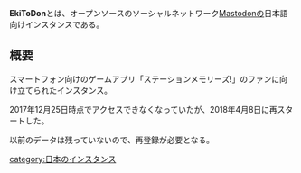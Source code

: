 {{小文字}}
'''EkiToDon'''とは、オープンソースのソーシャルネットワーク[[Mastodon]]の日本語向けインスタンスである。

{{Infobox instance
| Name = <ruby>EkiToDon<rt>エキトドン</rt></ruby>
| Domain = https://ekimemo.info
| Admin = [https://ekimemo.info/@mystia04 みそいぬ]
| Country = 日本国
| Start = 2017年4月15日
| Kifu =
| Alias = マストドン駅メモ鯖
}}

== 概要 ==
スマートフォン向けのゲームアプリ「ステーションメモリーズ!」のファンに向け立てられたインスタンス。

2017年12月25日時点でアクセスできなくなっていたが、2018年4月8日に再スタートした。

以前のデータは残っていないので、再登録が必要となる。

{{DEFAULTSORT:ekimemoinfo}}
[[category:日本のインスタンス]]